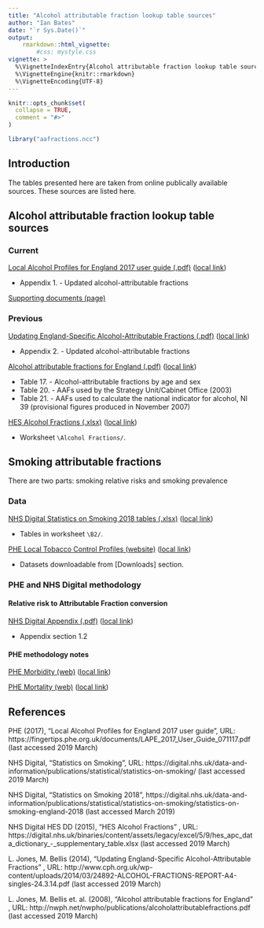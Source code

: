 ```yaml
---
title: "Alcohol attributable fraction lookup table sources"
author: "Ian Bates"
date: "`r Sys.Date()`"
output:
    rmarkdown::html_vignette:
        #css: mystyle.css
vignette: >
  %\VignetteIndexEntry{Alcohol attributable fraction lookup table sources}
  %\VignetteEngine{knitr::rmarkdown}
  %\VignetteEncoding{UTF-8}
---
```


```r
knitr::opts_chunk$set(
  collapse = TRUE,
  comment = "#>"
)
```

```r
library("aafractions.ncc")
```

## Introduction

The tables presented here are taken from online publically available sources.  These sources are listed here.

## Alcohol attributable fraction lookup table sources

### Current

[Local Alcohol Profiles for England 2017 user guide (.pdf)](https://fingertips.phe.org.uk/documents/LAPE_2017_User_Guide_071117.pdf) ([local link](`r system.file("aa_documentation", "LAPE_2017_User_Guide_071117.pdf", package = "aafractions.ncc")`))

* Appendix 1. - Updated alcohol-attributable fractions

[Supporting documents (page)](https://fingertips.phe.org.uk/profile/local-alcohol-profiles/supporting-information/supporting-documents)

### Previous

[Updating England-Specific Alcohol-Attributable Fractions (.pdf)](http://www.cph.org.uk/wp-content/uploads/2014/03/24892-ALCOHOL-FRACTIONS-REPORT-A4-singles-24.3.14.pdf) ([local link](`r system.file("aa_documentation", "24892-ALCOHOL-FRACTIONS-REPORT-A4-singles-24.3.14.pdf", package = "aafractions.ncc")`))

* Appendix 2. - Updated alcohol-attributable fractions
    
[Alcohol attributable fractions for England (.pdf)](http://nwph.net/nwpho/publications/alcoholattributablefractions.pdf) ([local link](`r system.file("aa_documentation", "alcoholattributablefractions.pdf", package = "aafractions.ncc")`))

* Table 17. - Alcohol-attributable fractions by age and sex
* Table 20. - AAFs used by the Strategy Unit/Cabinet Office (2003)
* Table 21. - AAFs used to calculate the national indicator for alcohol, NI 39 (provisional figures produced in November 2007)

[HES Alcohol Fractions (.xlsx)](https://digital.nhs.uk/binaries/content/assets/legacy/excel/5/9/hes_apc_data_dictionary_-_supplementary_table.xlsx) ([local link](`r system.file("aa_documentation", "hes_apc_data_dictionary_-_supplementary_table.xlsx", package = "aafractions.ncc")`))

* Worksheet `\Alcohol Fractions/`.


## Smoking attributable fractions

There are two parts: smoking relative risks and smoking prevalence

### Data

[NHS Digital Statistics on Smoking 2018 tables (.xlsx) ](https://files.digital.nhs.uk/5A/FC7B13/stat-smok-eng-2018-tab.xlsx) ([local link](`r system.file("aa_documentation", "stat-smok-eng-2018-tab.xlsx", package = "aafractions.ncc")`))

* Tables in worksheet `\B2/`.

[PHE Local Tobacco Control Profiles  (website)](https://fingertips.phe.org.uk/profile/tobacco-control/data#page/9/gid/1938132886/pat/6/par/E12000004/ati/101/are/E07000170) ([local link](`r system.file("data-raw", "PHE_LTCP_SP_20190304_indicators-DistrictUA.data.csv", package = "aafractions.ncc")`))

* Datasets downloadable from [Downloads] section.

### PHE and NHS Digital methodology

#### Relative risk to Attributable Fraction conversion

[NHS Digital Appendix (.pdf)](https://files.digital.nhs.uk/7A/870C29/stat-smok-eng-2018-app.pdf) ([local link](`r system.file("aa_documentation", "stat-smok-eng-2018-app.pdf", package = "aafractions.ncc")`))

* Appendix section 1.2

#### PHE methodology notes

[PHE Morbidity (web)](https://fingertips.phe.org.uk/profile/tobacco-control/data#page/6/gid/1938132888/pat/6/par/E12000004/ati/102/are/E10000024/iid/1207/age/202/sex/4) ([local link](`r system.file("aa_documentation", "SAF_Admissions_20190304_Public_Health_Profiles.pdf", package = "aafractions.ncc")`))

[PHE Mortality (web)](https://fingertips.phe.org.uk/profile/tobacco-control/data#page/6/gid/1938132887/pat/6/par/E12000004/ati/102/are/E10000024/iid/113/age/202/sex/4) ([local link](`r system.file("aa_documentation", "SAF_Mortality_20190304_Public_Health_Profiles.pdf", package = "aafractions.ncc")`))



## References

PHE (2017), "Local Alcohol Profiles for England 2017 user guide", URL: https://fingertips.phe.org.uk/documents/LAPE_2017_User_Guide_071117.pdf (last accessed 2019 March)

NHS Digital, "Statistics on Smoking", URL: https://digital.nhs.uk/data-and-information/publications/statistical/statistics-on-smoking/ (last accessed 2019 March)

NHS Digital, "Statistics on Smoking 2018", https://digital.nhs.uk/data-and-information/publications/statistical/statistics-on-smoking/statistics-on-smoking-england-2018 (last accessed March 2019)

NHS Digital HES DD (2015), "HES Alcohol Fractions"
, URL: https://digital.nhs.uk/binaries/content/assets/legacy/excel/5/9/hes_apc_data_dictionary_-_supplementary_table.xlsx (last accessed 2019 March)

L. Jones, M. Bellis (2014), "Updating England-Specific Alcohol-Attributable Fractions"
, URL: http://www.cph.org.uk/wp-content/uploads/2014/03/24892-ALCOHOL-FRACTIONS-REPORT-A4-singles-24.3.14.pdf (last accessed 2019 March)

L. Jones, M. Bellis et. al. (2008), "Alcohol attributable fractions for England"
, URL: http://nwph.net/nwpho/publications/alcoholattributablefractions.pdf (last accessed 2019 March)

